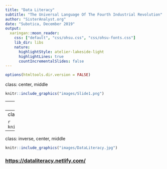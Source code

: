 ```yaml
---
title: "Data Literacy"
subtitle: "The Universal Language Of The Fourth Industrial Revolution"
author: "SisterAnalyst.org"
date: "Subotica, December 2019"
output:
  xaringan::moon_reader:
    css: ["default", "css/ohsu.css", "css/ohsu-fonts.css"]
    lib_dir: libs
    nature:
      highlightStyle: atelier-lakeside-light
      highlightLines: true
      countIncrementalSlides: false
---
```


```r
options(htmltools.dir.version = FALSE)
```
class:  center, middle

```r
knitr::include_graphics("images/Slide1.png")
```

---
class: center, middle

```r
knitr::include_graphics("images/Slide2.png")
```

---
class: center, middle

```r
knitr::include_graphics("images/Slide3.png")
```

---

class: inverse, center, middle

```r
knitr::include_graphics("images/DataLiteracy.jpg")
```

### <https://dataliteracy.netlify.com/>
